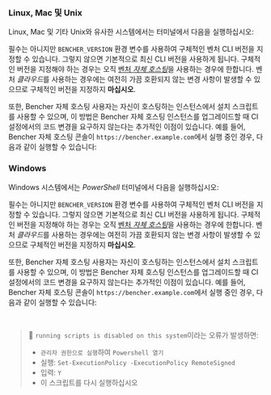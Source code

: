 
### Linux, Mac 및 Unix
Linux, Mac 및 기타 Unix와 유사한 시스템에서는 터미널에서 다음을 실행하십시오:

<CliUnixScript />

필수는 아니지만 `BENCHER_VERSION` 환경 변수를 사용하여 구체적인 벤처 CLI 버전을 지정할 수 있습니다.
그렇지 않으면 기본적으로 최신 CLI 버전을 사용하게 됩니다.
구체적인 버전을 지정해야 하는 경우는 오직 [벤처 *자체 호스팅*][bencher self hosted]을 사용하는 경우에 한합니다.
벤처 *클라우드*를 사용하는 경우에는 여전히 가끔 호환되지 않는 변경 사항이 발생할 수 있으므로 구체적인 버전을 지정하지 __마십시오__.

<CliUnixScriptVersion />

또한, Bencher 자체 호스팅 사용자는 자신이 호스팅하는 인스턴스에서 설치 스크립트를 사용할 수 있으며,
이 방법은 Bencher 자체 호스팅 인스턴스를 업그레이드할 때 CI 설정에서의 코드 변경을 요구하지 않는다는 추가적인 이점이 있습니다.
예를 들어, Bencher 자체 호스팅 콘솔이 `https://bencher.example.com`에서 실행 중인 경우,
다음과 같이 실행할 수 있습니다:

<CliUnixSelfHosted />

### Windows
Windows 시스템에서는 _PowerShell_ 터미널에서 다음을 실행하십시오:

<CliWindowsScript />

필수는 아니지만 `BENCHER_VERSION` 환경 변수를 사용하여 구체적인 벤처 CLI 버전을 지정할 수 있습니다.
그렇지 않으면 기본적으로 최신 CLI 버전을 사용하게 됩니다.
구체적인 버전을 지정해야 하는 경우는 오직 [벤처 *자체 호스팅*][bencher self hosted]을 사용하는 경우에 한합니다.
벤처 *클라우드*를 사용하는 경우에는 여전히 가끔 호환되지 않는 변경 사항이 발생할 수 있으므로 구체적인 버전을 지정하지 __마십시오__.

<CliWindowsScriptVersion />

또한, Bencher 자체 호스팅 사용자는 자신이 호스팅하는 인스턴스에서 설치 스크립트를 사용할 수 있으며,
이 방법은 Bencher 자체 호스팅 인스턴스를 업그레이드할 때 CI 설정에서의 코드 변경을 요구하지 않는다는 추가적인 이점이 있습니다.
예를 들어, Bencher 자체 호스팅 콘솔이 `https://bencher.example.com`에서 실행 중인 경우,
다음과 같이 실행할 수 있습니다:

<CliWindowsSelfHosted />

<br />

> 🐰 `running scripts is disabled on this system`이라는 오류가 발생하면:
> - `관리자 권한으로 실행`하여 `Powershell 열기`
> - 실행: `Set-ExecutionPolicy -ExecutionPolicy RemoteSigned`
> - 입력: `Y`
> - 이 스크립트를 다시 실행하십시오

[bencher self hosted]: /ko/docs/explanation/bencher-self-hosted/